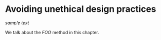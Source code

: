 # Avoiding unethical design practices {#ethical-design-practices}

*sample text*

We talk about the _FOO_ method\index{FOO} in this chapter.

